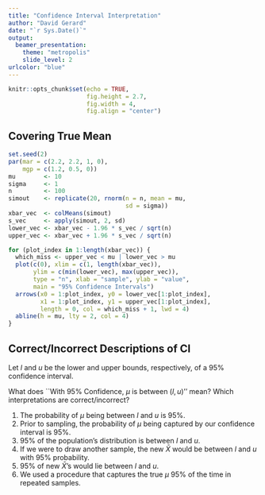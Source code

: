 ```yaml
---
title: "Confidence Interval Interpretation"
author: "David Gerard"
date: "`r Sys.Date()`"
output:
  beamer_presentation:
    theme: "metropolis"
    slide_level: 2
urlcolor: "blue"
---
```


```r
knitr::opts_chunk$set(echo = TRUE,
                      fig.height = 2.7, 
                      fig.width = 4, 
                      fig.align = "center")
```

## Covering True Mean {.allowframebreaks}

```r
set.seed(2)
par(mar = c(2.2, 2.2, 1, 0),
    mgp = c(1.2, 0.5, 0))
mu        <- 10
sigma     <- 1
n         <- 100
simout    <- replicate(20, rnorm(n = n, mean = mu,
                                 sd = sigma))
xbar_vec  <- colMeans(simout)
s_vec     <- apply(simout, 2, sd)
lower_vec <- xbar_vec - 1.96 * s_vec / sqrt(n)
upper_vec <- xbar_vec + 1.96 * s_vec / sqrt(n)

for (plot_index in 1:length(xbar_vec)) {
  which_miss <- upper_vec < mu | lower_vec > mu
  plot(c(0), xlim = c(1, length(xbar_vec)),
       ylim = c(min(lower_vec), max(upper_vec)),
       type = "n", xlab = "sample", ylab = "value",
       main = "95% Confidence Intervals")
  arrows(x0 = 1:plot_index, y0 = lower_vec[1:plot_index],
         x1 = 1:plot_index, y1 = upper_vec[1:plot_index],
         length = 0, col = which_miss + 1, lwd = 4)
  abline(h = mu, lty = 2, col = 4)
}
```

## Correct/Incorrect Descriptions of CI

Let $l$ and $u$ be the lower and upper bounds, respectively, of a 95\% confidence interval.

What does ``With 95\% Confidence, $\mu$ is between $(l, u)$'' mean? Which interpretations are correct/incorrect?


1. The probability of $\mu$ being between $l$ and $u$ is 95\%.
2. Prior to sampling, the probability of $\mu$ being captured by our confidence interval is 95\%.
3. 95\% of the population's distribution is between $l$ and $u$.
4. If we were to draw another sample, the new $\bar{X}$ would be between $l$ and $u$ with 95\% probability.
5. 95\% of new $\bar{X}$'s would lie between $l$ and $u$.
6. We used a procedure that captures the true $\mu$ 95\% of the time in repeated samples.


